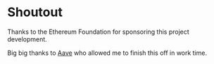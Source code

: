 # Shoutout

Thanks to the Ethereum Foundation for sponsoring this project development.

Big big thanks to [Aave](https://aave.com/) who allowed me to finish this off in work time.
